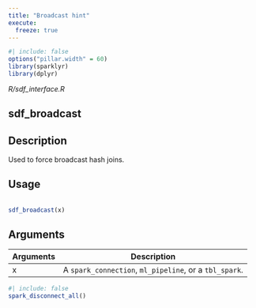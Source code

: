 ```yaml
---
title: "Broadcast hint"
execute:
  freeze: true
---
```


```r
#| include: false
options("pillar.width" = 60)
library(sparklyr) 
library(dplyr)
```

*R/sdf_interface.R*

## sdf_broadcast

## Description
 Used to force broadcast hash joins. 


## Usage
```r
 
sdf_broadcast(x) 
```

## Arguments
|Arguments|Description|
|---|---|
| x | A `spark_connection`, `ml_pipeline`, or a `tbl_spark`. |








```r
#| include: false
spark_disconnect_all()
```
